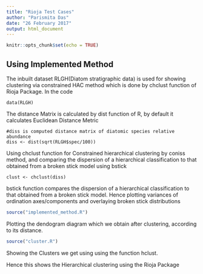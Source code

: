 ```yaml
---
title: "Rioja Test Cases"
author: "Parismita Das"
date: "26 February 2017"
output: html_document
---
```


```r
knitr::opts_chunk$set(echo = TRUE)
```

## Using Implemented Method

The inbuilt dataset RLGH(Diatom stratigraphic data) is used for showing clustering via constrained HAC method which is done by chclust function of Rioja Package.
In the code 
```
data(RLGH)
```

The distance Matrix is calculated by dist function of R, by default it calculates Euclidean Distance Metric
```
#diss is computed distance matrix of diatomic species relative abundance 
diss <- dist(sqrt(RLGH$spec/100))
```

Using chclust function for Constrained hierarchical clustering by coniss method, and comparing the dispersion of a hierarchical classification to that obtained from a broken stick model using bstick
```
clust <- chclust(diss)
```
bstick function compares the dispersion of a hierarchical classification to that obtained from a broken stick model. Hence plotting variances of ordination axes/components and overlaying broken stick distributions

```r
source("implemented_method.R")

```

Plotting the dendogram diagram which we obtain after clustering, according to its distance.

```r
source("cluster.R")

```

Showing the Clusters we get using using the function hclust.

Hence this shows the Hierarchical clustering using the Rioja Package
